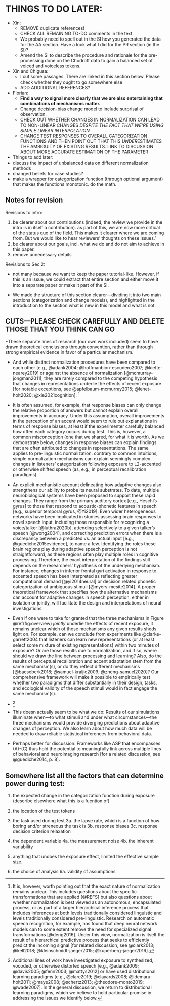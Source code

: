 # THINGS TO DO LATER:
  * Xin:
    * REMOVE duplicate references!
    * CHECK ALL REMAINING TO-DO comments in the text.
    * We probably need to spell out in the SI how you generated the data for the AA section. Have a look what I did for the PR section (in the SI)?
    * Amend the SI to describe the procedure and rationale for the pre-processing done on the Chodroff data to gain a balanced set of voiced and voiceless tokens.
    
  * Xin and Chigusa:
    * I cut some passages. There are linked in this section below. Please check whether they ought to go somewhere else
    * ADD ADDITIONAL REFERENCES?

  * Florian: 
    * **Find a way to signal more clearly that we are also entertaining that combinations of mechanisms matter.**
    * Change decision-bias change model to include surprisal of observation.
    * CHECK OUT WHETHER CHANGES IN NORMALIZATION CAN LEAD TO NON-LINEAR CHANGES *DESPITE THE FACT THAT WE'RE USING SIMPLE LINEAR INTERPOLATION*
    * CHANGE TEST RESPONSES TO OVERALL CATEGORIZATION FUNCTIONS AND THEN POINT OUT THAT THIS *UNDER*ESTIMATES THE AMBIGUITY OF EXISTING RESULTS. LINK TO DISCUSSION ABOUT MORE ACCURATE ESTIMATION OF THE PARAMETER

 * Things to add later:
  * discuss the impact of unbalanced data on different normalization methods
  * changed beliefs for case studies? 
  * make a wrapper for categorization function (through optional argument) that makes the functions monotonic. do the math.

## Notes for revision

Revisions to intro:
  
1) be clearer about our contributions (indeed, the review we provide in the intro is in itself a contribution). as part of this, we are now more critical of the status quo of the field. This makes it clearer where we are coming from. But we would like to hear reviewers' thoughts on these issues.'
2) be clearer about our goals, incl. what we do and do not aim to achieve in this paper. 
3) remove unnecessary details


Revisions to Sec 2:

 * not many because we want to keep the paper tutorial-like. However, if this is an issue, we could extract that entire section and either move it into a separate paper or make it part of the SI.
 
 * We made the structure of this section clearer---dividing it into two main sections (categorization and change models), and highlighted in the introduction to the section what is new in this model and what is not. 


## CUTS---PLEASE CHECK CAREFULLY AND DELETE THOSE THAT YOU THINK CAN GO

  *These separate lines of research (our own work included) seem to have drawn theoretical conclusions through convention, rather than through strong empirical evidence in favor of a particular mechanism. 

  * And while distinct normalization procedures have been compared to each other [e.g., @adank2004; @hoffmanbion-escudero2007; @kiefte-nearey2019] or against the absence of normalization [@mcmurray-jongman2011], they are rarely compared to the competing hypothesis that changes in representations underlie the effects of recent exposure [for notable exceptions, see @apfelbaum-mcmurray2015; @lehet-holt2020; @xie2021cognition]. ^[It is, however, worth pointing out that the exact nature of normalization remains unclear. This includes questions about the specific transformations that are applied [@REFS] but also questions about whether normalization is best viewed as an autonomous, encapsulated process, or as part of a larger hierarchical inference process that includes inferences at both levels traditionally considered linguistic and levels traditionally considered pre-linguistic. Research on automatic speech recognition, for example, has found that deep neural network models can to some extent remove the need for specialized signal transformations [@deng2016]. Under this view, normalization is itself the result of a hierarchical predictive process that seeks to efficiently predict the incoming signal [for related discussion, see @clark2013; @kell2018; @kleinschmidt-jaeger2015; @kuperberg-jaeger2016].] 

  * It is often assumed, for example, that response biases can only change the relative proportion of answers but cannot explain overall improvements in accuracy. Under this assumption, overall improvements in the perception of an accent would seem to rule out explanations in terms of response biases, at least if the experimenter carefully balanced how often each category occurs during test. This is, however, a common misconception (one that we shared, for what it is worth). As we demonstrate below, changes in response biases can explain findings that are often attributed to changes in representations. The same applies to pre-linguistic normalization: contrary to common intuitions, simple normalization mechanisms can explain seemingly complex changes in listeners' categorization following exposure to L2-accented or otherwise shifted speech (as, e.g., in perceptual recalibration paradigms).

  * <!--leave it here for now, but potentially can be integrated into GD-->An explicit mechanistic account delineating how adaptive changes also strengthens our ability to probe its neural substrates. To date, multiple neurobiological systems have been proposed to support these rapid changes. They range from the primary auditory cortex  [e.g., Heschl’s gyrus] to those that respond to acoustic-phonetic features in speech [e.g., superior temporal gyrus, @Yi2019]. Even wider heterogeneous networks have been implicated in studies assessing brain responses to novel speech input, including those responsible for recognizing a voice/talker [@luthra2020b], attending selectively to a given talker's speech [@wong2004], and correcting prediction errors when there is a discrepancy between a predicted vs. an actual input [e.g., @guediche2015evidence], to name a few. Identifying the roles these brain regions play during adaptive speech perception is not straightforward, as these regions often play multiple roles in cognitive processing. Therefore, the exact interpretation of the findings still depends on the researchers’ hypothesis of the underlying mechanism. For instance, changes in inferior frontal gyri activation in response to accented speech has been interpreted as reflecting greater computational demand [@yi2014neural] or decision related phonetic categorization of ambiguous stimuli [@myers-mesite2014]. A proper theoretical framework that specifies how the alternative mechanisms can account for adaptive changes in speech perception, either in isolation or jointly, will facilitate the design and interpretations of neural investigations.

  * Even if one were to take for granted that the three mechanisms in Figure \@ref(fig:overview) *jointly* underlie the effects of recent exposure, it remains unclear which of those mechanisms any given results sheds light on. For example, can we conclude from experiments like @clarke-garrett2004 that listeners can learn new representations (or at least select some mixture of existing representations) within two minutes of exposure? Or are those results due to normalization, and if so, where should we draw the line between processing and learning? Also, do the results of perceptual recalibration and accent adaptation stem from the same mechanism(s), or do they reflect different mechanisms [@baeseberk2018; @samuel-kraljic2009; @zheng-samuel2020]? Our comprehensive framework will make it possible to empirically test whether two paradigms that differ substantially in their design, tasks, and ecological validity of the speech stimuli would in fact engage the same mechanism(s). 
  
  * ^[Additional lines of work have investigated exposure to synthesized, vocoded, or otherwise distorted speech [e.g., @adank2009; @davis2005; @fenn2003; @mattys2012] or have used distributional learning paradigms [e.g., @clare2019; @clayards2008; @idemaru-holt2011; @maye2008; @schertz2013; @theodore-monto2019; @wade2007]. In the general discussion, we return to distributional learning paradigms, which we believe to hold particular promise in addressing the issues we identify below.] <!--TO_DO:this footnote should perhaps be moved elsehwere now that we do not talk about the two paradigms here--> 
  
  * This doesn actually seem to be what we do:  Results of our simulations illuminate when---to what stimuli and under what circumstances---the three mechanisms would provide diverging predictions about adaptive changes of perception. We also learn about how much data will be needed to draw reliable statistical inferences from behavioral data. 
  
  * Perhaps better for discussion: Frameworks like ASP that encompasses (A)-(C) thus hold the potential to meaningfully link across multiple lines of behavioral and neuroimaging research [for a related discussion, see @guediche2014, p. 8]. 


<!-- By developing a computational framework that at least acknowledges, and integrates these aspects of speech perception, we take on (small) step towards addressing the challenge identified by @guediche2014: "there is no formal speech perception model that relates activity in the cortical regions identified via neuroimaging to the computational demands of adaptive plasticity in speech perception. Conversely, the classic computational models of speech perception that have attempted to differentiate how the system may meet the computational demands of adaptive plasticity have not made specific predictions of the underlying neural mechanisms".  -->

## Somewhere list all the factors that can determine power during test:

1. the expected change in the categorization function during exposure (describe elsewhere what this is a fucntion of)

2. the location of the test tokens

3. the task used during test
3a. the lapse rate, which is a function of how boring and/or streneous the task is
3b. response biases
3c. response decision criterion relaxation

4. the dependent variable
4a. the measurement noise
4b. the inherent variability

5. anything that undoes the exposure effect, limited the effective sample size.

6. the choice of analysis
6a. validity of assumptions
